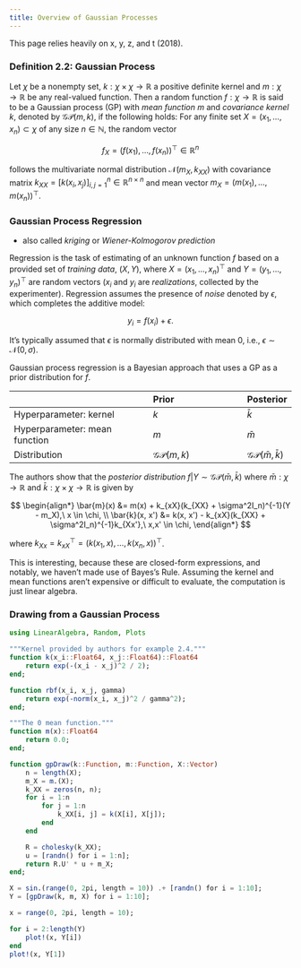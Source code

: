 ```yaml
---
title: Overview of Gaussian Processes
---
```


This page relies heavily on x, y, z, and t (2018).

### Definition 2.2: Gaussian Process

Let $\chi$ be a nonempty set, $k: \chi \times \chi \to \mathbb{R}$ a positive definite kernel and $m: \chi \to \mathbb{R}$ be any real-valued function. Then a random function $f: \chi \to \mathbb{R}$ is said to be a Gaussian process (GP) with *mean function* $m$ and *covariance kernel* $k$, denoted by $\mathcal{GP}(m, k)$, if the following holds: For any finite set $X = (x_1, \dots, x_n) \subset \chi$ of any size $n \in \mathbb{N}$, the random vector

$$
f_X = (f(x_1), \dots, f(x_n))^\top \in \mathbb{R}^n
$$

follows the multivariate normal distribution $\mathcal{N}(m_X, k_{XX})$ with covariance matrix $k_{XX} = [k(x_i, x_j)]_{i, j = 1}^{n} \in \mathbb{R}^{n \times n}$ and mean vector $m_X = (m(x_1), \dots, m(x_n))^\top$.

### Gaussian Process Regression

- also called *kriging* or *Wiener-Kolmogorov prediction*

Regression is the task of estimating of an unknown function $f$ based on a provided set of *training data*, $(X, Y)$, where $X = (x_1, \dots, x_n)^\top$ and $Y = (y_1, \dots, y_n)^\top$ are random vectors ($x_i$ and $y_i$ are *realizations*, collected by the experimenter). Regression assumes the presence of *noise* denoted by $\epsilon$, which completes the additive model:

$$
y_i = f(x_i) + \epsilon.
$$

It's typically assumed that $\epsilon$ is normally distributed with mean 0, i.e., $\epsilon \sim \mathcal{N}(0, \sigma)$.

Gaussian process regression is a Bayesian approach that uses a GP as a prior distribution for $f$.

|                               | Prior                | Posterior |
| :---------------------------- | :------------------- | :-------- |
| Hyperparameter: kernel        | $k$                  | $\bar{k}$ |
| Hyperparameter: mean function | $m$                  | $\bar{m}$ |
| Distribution                  | $\mathcal{GP}(m, k)$ | $\mathcal{GP}(\bar{m}, \bar{k})$ |

The authors show that the *posterior distribution* $f|Y \sim \mathcal{GP}(\bar{m}, \bar{k})$ where $\bar{m} : \chi \to \mathbb{R}$ and $\bar{k}: \chi \times \chi \to \mathbb{R}$ is given by

$$
\begin{align*}
\bar{m}(x) &= m(x) + k_{xX}(k_{XX} + \sigma^2I_n)^{-1}(Y - m_X),\ x \in \chi, \\
\bar{k}(x, x') &= k(x, x') - k_{xX}(k_{XX} + \sigma^2I_n)^{-1}k_{Xx'},\ x,x' \in \chi,
\end{align*}
$$

where $k_{Xx} = k_{xX}^\top = (k(x_1, x), \dots, k(x_n, x))^\top$.

This is interesting, because these are closed-form expressions, and notably, we haven't made use of Bayes's Rule. Assuming the kernel and mean functions aren't expensive or difficult to evaluate, the computation is just linear algebra.


### Drawing from a Gaussian Process

```julia
using LinearAlgebra, Random, Plots

"""Kernel provided by authors for example 2.4."""
function k(x_i::Float64, x_j::Float64)::Float64
    return exp(-(x_i - x_j)^2 / 2);
end;

function rbf(x_i, x_j, gamma)
    return exp(-norm(x_i, x_j)^2 / gamma^2);
end;

"""The 0 mean function."""
function m(x)::Float64
    return 0.0;
end;

function gpDraw(k::Function, m::Function, X::Vector)
    n = length(X);
    m_X = m.(X);
    k_XX = zeros(n, n);
    for i = 1:n
        for j = 1:n
            k_XX[i, j] = k(X[i], X[j]);
        end
    end

    R = cholesky(k_XX);
    u = [randn() for i = 1:n];
    return R.U' * u + m_X;
end;

X = sin.(range(0, 2pi, length = 10)) .+ [randn() for i = 1:10];
Y = [gpDraw(k, m, X) for i = 1:10];

x = range(0, 2pi, length = 10);

for i = 2:length(Y)
    plot!(x, Y[i])
end
plot!(x, Y[1])
```
